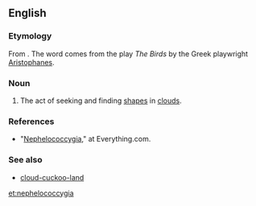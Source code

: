 ==English==

===Etymology===
From {{etyl|grc|en}} {{term|Νεφελοκοκκυγία|lang=grc}}. The word comes from the play ''The Birds'' by the Greek playwright [[w:Aristophanes|Aristophanes]].
<!--
===Pronunciation===
-->

===Noun===
{{en-noun|-}}

# The act of seeking and finding [[shapes]] in [[clouds]]. 

===References===
*"[http://www.everything2.com/index.pl?node_id=423940 Nephelococcygia]," at Everything.com.

===See also===
* [[cloud-cuckoo-land]]

[[et:nephelococcygia]]